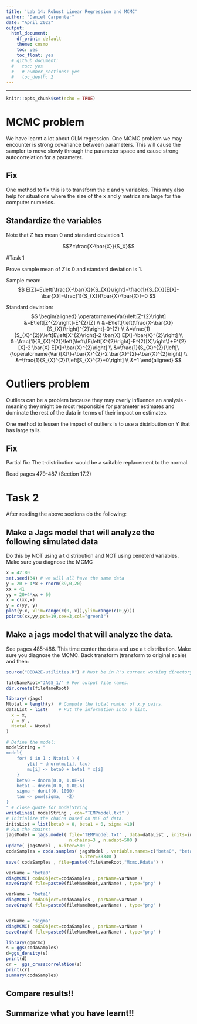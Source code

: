 ```yaml
---
title: 'Lab 14: Robust Linear Regression and MCMC'
author: "Daniel Carpenter"
date: "April 2022"
output:
  html_document: 
    df_print: default
    theme: cosmo
    toc: yes
    toc_float: yes
  # github_document:
  #   toc: yes
  #   # number_sections: yes
  #   toc_depth: 2
---
```

---

```r
knitr::opts_chunk$set(echo = TRUE)
```

# MCMC problem

We have learnt a lot about GLM regression. One MCMC problem we may encounter is strong covariance between parameters. This will cause the sampler to move slowly through the parameter space and cause strong autocorrelation for a parameter.

## Fix

One method to fix this is to transform the x and y variables. This may also help for situations where the size of the x and y metrics are large for the computer numerics.

## Standardize the variables

Note that $Z$ has mean 0 and standard deviation 1. 

$$Z=\frac{X-\bar{X}}{S_X}$$

#Task 1

Prove sample mean of $Z$ is 0 and standard deviation is 1.

Sample mean:  
$$
E[Z]=E\left[\frac{X-\bar{X}}{S_{X}}\right]=\frac{1}{S_{X}}[E[X]-\bar{X}]=\frac{1}{S_{X}}[\bar{X}-\bar{X}]=0
$$

Standard deviation:  
$$
\begin{aligned}
\operatorname{Var}\left[Z^{2}\right] &=E\left[Z^{2}\right]-E^{2}[Z] \\
&=E\left[\left(\frac{X-\bar{X}}{S_{X}}\right)^{2}\right]-0^{2} \\
&=\frac{1}{S_{X}^{2}}\left[E\left[X^{2}\right]-2 \bar{X} E[X]+\bar{X}^{2}\right] \\
&=\frac{1}{S_{X}^{2}}\left[\left\{E\left[X^{2}\right]-E^{2}[X]\right\}+E^{2}[X]-2 \bar{X} E[X]+\bar{X}^{2}\right] \\
&=\frac{1}{S_{X}^{2}}\left[\{\operatorname{Var}[X]\}+\bar{X}^{2}-2 \bar{X}^{2}+\bar{X}^{2}\right] \\
&=\frac{1}{S_{X}^{2}}\left[S_{X}^{2}+0\right] \\
&=1
\end{aligned}
$$


# Outliers problem

Outliers can be a problem because they may overly influence an analysis - meaning they might be most responsible for parameter estimates and dominate the rest of the data in terms of their impact on estimates.

One method to lessen the impact of outliers is to use a distribution on Y that has large tails.

## Fix

Partial fix: The t-distribution would be a suitable replacement to the normal.

Read pages 479-487 (Section 17.2)

# Task 2

After reading the above sections do the following:

## Make a Jags model that will analyze the following simulated data 

Do this by NOT using a t distribution and NOT using ceneterd variables. Make sure you diagnose the MCMC

```r
x = 42:80
set.seed(34) # we will all have the same data
y = 20 + 4*x + rnorm(39,0,20)
xx = 41
yy = 20+4*xx + 60
x = c(xx,x)
y = c(yy, y)
plot(y~x, xlim=range(c(0, x)),ylim=range(c(0,y)))
points(xx,yy,pch=19,cex=3,col="green3")

```

## Make a jags model that will analyze the data.

See pages 485-486.
This time center the data and use a t distribution. Make sure you diagnose the MCMC.
Back transform (transform to original scale) and then:


```r
source("DBDA2E-utilities.R") # Must be in R's current working directory.

fileNameRoot="JAGS_1/" # For output file names.
dir.create(fileNameRoot)

library(rjags)
Ntotal = length(y)  # Compute the total number of x,y pairs.
dataList = list(    # Put the information into a list.
  x = x,
  y = y ,
  Ntotal = Ntotal 
)

# Define the model:
modelString = "
model{
    for( i in 1 : Ntotal ) {
        y[i] ~ dnorm(mu[i], tau)
        mu[i] <- beta0 + beta1 * x[i]
    }
    beta0 ~ dnorm(0.0, 1.0E-6)
    beta1 ~ dnorm(0.0, 1.0E-6)
    sigma ~ dunif(0, 1000)
    tau <- pow(sigma,  -2)
}
" # close quote for modelString
writeLines( modelString , con="TEMPmodel.txt" )
# Initialize the chains based on MLE of data.
initsList = list(beta0 = 0, beta1 = 0, sigma =10)
# Run the chains:
jagsModel = jags.model( file="TEMPmodel.txt" , data=dataList , inits=initsList , 
                        n.chains=3 , n.adapt=500 )
update( jagsModel , n.iter=500 )
codaSamples = coda.samples( jagsModel , variable.names=c("beta0", "beta1", "sigma") ,
                            n.iter=33340 )
save( codaSamples , file=paste0(fileNameRoot,"Mcmc.Rdata") )

varName = 'beta0'
diagMCMC( codaObject=codaSamples , parName=varName )
saveGraph( file=paste0(fileNameRoot,varName) , type="png" )

varName = 'beta1'
diagMCMC( codaObject=codaSamples , parName=varName )
saveGraph( file=paste0(fileNameRoot,varName) , type="png" )


varName = 'sigma'
diagMCMC( codaObject=codaSamples , parName=varName )
saveGraph( file=paste0(fileNameRoot,varName) , type="png" )

library(ggmcmc)
s = ggs(codaSamples)
d=ggs_density(s)
print(d)
cr =  ggs_crosscorrelation(s)
print(cr)
summary(codaSamples)
```


## Compare results!!  

## Summarize what you have learnt!!

